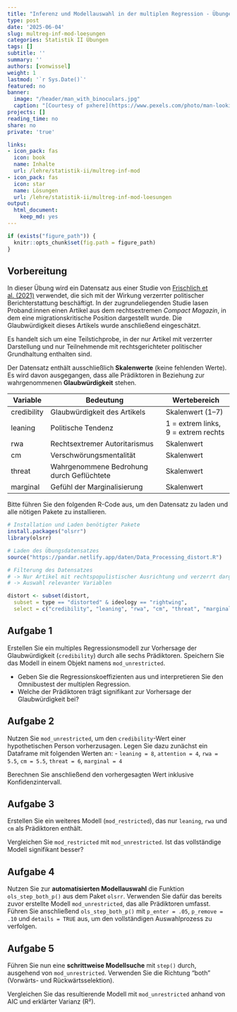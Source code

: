 ```yaml
---
title: "Inferenz und Modellauswahl in der multiplen Regression - Übungen" 
type: post
date: '2025-06-04'
slug: multreg-inf-mod-loesungen
categories: Statistik II Übungen
tags: []
subtitle: ''
summary: ''
authors: [vonwissel]
weight: 1
lastmod: '`r Sys.Date()`'
featured: no
banner:
  image: "/header/man_with_binoculars.jpg"
  caption: "[Courtesy of pxhere](https://www.pexels.com/photo/man-looking-in-binoculars-during-sunset-802412/)"
projects: []
reading_time: no
share: no
private: 'true'

links:
- icon_pack: fas
  icon: book
  name: Inhalte
  url: /lehre/statistik-ii/multreg-inf-mod
- icon_pack: fas
  icon: star
  name: Lösungen
  url: /lehre/statistik-ii/multreg-inf-mod-loesungen
output:
  html_document:
    keep_md: yes
---
```


```r
if (exists("figure_path")) {
  knitr::opts_chunk$set(fig.path = figure_path)
}
```

## Vorbereitung

In dieser Übung wird ein Datensatz aus einer Studie von [Frischlich et al. (2021)](https://doi.org/10.1080/15534510.2021.1966499) verwendet, die sich mit der Wirkung verzerrter politischer Berichterstattung beschäftigt. In der zugrundeliegenden Studie lasen Proband:innen einen Artikel aus dem rechtsextremen *Compact Magazin*, in dem eine migrationskritische Position dargestellt wurde. Die Glaubwürdigkeit dieses Artikels wurde anschließend eingeschätzt.

Es handelt sich um eine Teilstichprobe, in der nur Artikel mit verzerrter Darstellung und nur Teilnehmende mit rechtsgerichteter politischer Grundhaltung enthalten sind.

Der Datensatz enthält ausschließlich **Skalenwerte** (keine fehlenden Werte). Es wird davon ausgegangen, dass alle Prädiktoren in Beziehung zur wahrgenommenen **Glaubwürdigkeit** stehen.

| Variable     | Bedeutung                                      | Wertebereich               |
|--------------|------------------------------------------------|----------------------------|
| credibility  | Glaubwürdigkeit des Artikels                   | Skalenwert (1–7)           |
| leaning      | Politische Tendenz                             | 1 = extrem links, 9 = extrem rechts |
| rwa          | Rechtsextremer Autoritarismus                  | Skalenwert                 |
| cm           | Verschwörungsmentalität                        | Skalenwert                 |
| threat       | Wahrgenommene Bedrohung durch Geflüchtete     | Skalenwert                 |
| marginal     | Gefühl der Marginalisierung                    | Skalenwert                 |

Bitte führen Sie den folgenden R-Code aus, um den Datensatz zu laden und alle nötigen Pakete zu installieren.

```r
# Installation und Laden benötigter Pakete
install.packages("olsrr")
library(olsrr)

# Laden des Übungsdatensatzes
source("https://pandar.netlify.app/daten/Data_Processing_distort.R")

# Filterung des Datensatzes
# -> Nur Artikel mit rechtspopulistischer Ausrichtung und verzerrt dargestellt
# -> Auswahl relevanter Variablen

distort <- subset(distort,
  subset = type == "distorted" & ideology == "rightwing",
  select = c("credibility", "leaning", "rwa", "cm", "threat", "marginal"))
```

## Aufgabe 1 

Erstellen Sie ein multiples Regressionsmodell zur Vorhersage der Glaubwürdigkeit (`credibility`) durch alle sechs Prädiktoren. Speichern Sie das Modell in einem Objekt namens `mod_unrestricted`.

- Geben Sie die Regressionskoeffizienten aus und interpretieren Sie den Omnibustest der multiplen Regression.
- Welche der Prädiktoren trägt signifikant zur Vorhersage der Glaubwürdigkeit bei?

## Aufgabe 2

Nutzen Sie `mod_unrestricted`, um den `credibility`-Wert einer hypothetischen Person vorherzusagen. Legen Sie dazu zunächst ein Dataframe mit folgenden Werten an:
- `leaning = 8`, `attention = 4`, `rwa = 5.5`, `cm = 5.5`, `threat = 6`, `marginal = 4`

Berechnen Sie anschließend den vorhergesagten Wert inklusive Konfidenzintervall.

## Aufgabe 3

Erstellen Sie ein weiteres Modell (`mod_restricted`), das nur `leaning`, `rwa` und `cm` als Prädiktoren enthält. 

Vergleichen Sie `mod_restricted` mit `mod_unrestricted`. Ist das vollständige Modell signifikant besser?

## Aufgabe 4

Nutzen Sie zur **automatisierten Modellauswahl** die Funktion `ols_step_both_p()` aus dem Paket `olsrr`. Verwenden Sie dafür das bereits zuvor erstellte Modell `mod_unrestricted`, das alle Prädiktoren umfasst. Führen Sie anschließend `ols_step_both_p()` mit `p_enter = .05`, `p_remove = .10` und `details = TRUE` aus, um den vollständigen Auswahlprozess zu verfolgen.

## Aufgabe 5

Führen Sie nun eine **schrittweise Modellsuche** mit `step()` durch, ausgehend von `mod_unrestricted`. Verwenden Sie die Richtung "both" (Vorwärts- und Rückwärtsselektion).

Vergleichen Sie das resultierende Modell mit `mod_unrestricted` anhand von AIC und erklärter Varianz (R²).